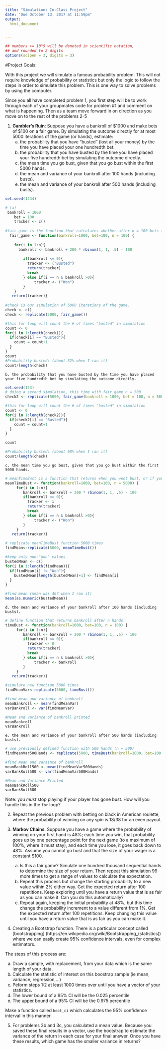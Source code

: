 ```yaml
---
title: "Simulations In-Class Project"
date: "Due October 13, 2017 at 11:59pm"
output:
  html_document


---
```


<style type="text/css">
.table {

    width: 80%;
    margin-left:10%; 
    margin-right:10%;
}
</style>
```r
## numbers >= 10^5 will be denoted in scientific notation,
## and rounded to 2 digits
options(scipen = 3, digits = 3)
```




#Project Goals:



With this project we will simulate a famous probability problem. This will not require knowledge of probability or statistics but only the logic to follow the steps in order to simulate this problem. This is one way to solve problems by using the computer. 


Since you all have completed problem 1, you first step will be to work through each of your groupmates code for problem #1 and comment on what is happening. Then as a team move forward in on direction as you move on to the rest of the problems 2-5

 1. **Gambler's Ruin**: Suppose you have a bankroll of $1000 and make bets of $100 on a fair game. By simulating the outcome directly for at most 5000 iterations of the game (or hands), estimate:
    a. the probability that you have "busted" (lost all your money) by the time you have placed your one hundredth bet. 
    b. the probability that you have busted by the time you have placed your five hundredth bet by simulating the outcome directly. 
    c. the mean time you go bust, given that you go bust within the first 5000 hands.
    d. the mean and variance of your bankroll after 100 hands (including busts).
    e. the mean and variance of your bankroll after 500 hands (including busts).
    
```r
set.seed(1234)

# (a)
 bankroll = 1000
    bet = 100
    tracker <- c()
  
#fair_game is the function that calculates whether after n = 100 bets (can change n value but default is 100), you have "busted". 
  fair_game <- function(bankroll=1000, bet=100, n = 100) {
    
    for(i in 1:n){
      bankroll <- bankroll + 200 * rbinom(1, 1, .5) - 100
      
        if(bankroll <= 0){
          tracker <- ("Busted")
          return(tracker)
          break
        } else if(i == n & bankroll >0){
             tracker <- ("Won")
        }
    }
   return(tracker)}
  
#check is our simulation of 5000 iterations of the game.  
check <- c()   
check <- replicate(5000, fair_game())

#this for loop will count the # of times "busted" in simulation
count <- 0
for(i in 1:length(check)){
  if(check[i] == "Busted"){
    count = count+1
  }
}
count
#Probability busted: (about 32% when I ran it)
count/length(check)

```    
    b. the probability that you have busted by the time you have placed your five hundredth bet by simulating the outcome directly. 
    
```r
set.seed(123)
# doing a second simulation, this time with fair_game n = 500
check2 <- replicate(5000, fair_game(bankroll = 1000, bet = 100, n = 500))

#this for loop will count the # of times "busted" in simulation
count <- 0
for(i in 1:length(check2)){
  if(check2[i] == "Busted"){
    count = count+1
  }
}

count

#Probability busted: (about 68% when I ran it)
count/length(check)

```
    c. the mean time you go bust, given that you go bust within the first 5000 hands.
    
```r
# meanTimeBust is a function that returns when you went bust, or if you did not bust that you "Won"
meanTimeBust <- function(bankroll=1000, bet=100, n = 5000) {
     for(i in 1:n){
        bankroll <- bankroll + 200 * rbinom(1, 1, .5) - 100
        if(bankroll <= 0){
          tracker <- i
          return(tracker)
          break
        } else if(i == n & bankroll >0){
             tracker <- ("Won")
        }
     }
   return(tracker)}

# replicate meanTimeBust function 5000 times
findMean<-replicate(5000, meanTimeBust())

#keep only non-"Won" values
bustedMean <- c()
for(i in 1:length(findMean)){
  if(findMean[i] != "Won"){
    bustedMean[length(bustedMean)+1] <- findMean[i]
  }
}

#find mean (mean was 467 when I ran it)
mean(as.numeric(bustedMean))

```
    d. the mean and variance of your bankroll after 100 hands (including busts).
    
```r

# define function that returns bankroll after n hands.
timeBust <- function(bankroll=1000, bet=100, n = 100) {
     for(i in 1:n){
        bankroll <- bankroll + 200 * rbinom(1, 1, .5) - 100
        if(bankroll <= 0){
          tracker <- 0
          return(tracker)
          break
        } else if(i == n & bankroll >0){
             tracker <- bankroll
        }
     }
   return(tracker)}

#simulate new function 5000 times
findMeanVar<-replicate(5000, timeBust())

#find mean and variance of bankroll
meanBankroll <- mean(findMeanVar)
varBankroll <- var(findMeanVar)

#Mean and Variance of bankroll printed 
meanBankroll
varBankroll
```
    e. the mean and variance of your bankroll after 500 hands (including busts).
    
```r
# use previously defined function with 500 hands (n = 500)
findMeanVar500Hands <- replicate(5000, timeBust(bankroll=1000, bet=100, n = 500))

#find mean and varaince of bankroll
meanBankRoll500 <- mean(findMeanVar500Hands)
varBankRoll500 <- var(findMeanVar500Hands)

#Mean and Variance Printed
meanBankRoll500
varBankRoll500
```
 
Note: you *must* stop playing if your player has gone bust. How will you handle this in the `for` loop?

2. Repeat the previous problem with betting on black in American roulette, where the probability of winning on any spin is 18/38 for an even payout.



3. **Markov Chains**. Suppose you have a game where the probability of winning on your first hand is 48%; each time you win, that probability goes up by one percentage point for the next game (to a maximum of 100%, where it must stay), and each time you lose, it goes back down to 48%. Assume you cannot go bust and that the size of your wager is a constant $100.
    a. Is this a fair game? Simulate one hundred thousand sequential hands to determine the size of your return. Then repeat this simulation 99 more times to get a range of values to calculate the expectation.
    b. Repeat this process but change the starting probability to a new value within 2% either way. Get the expected return after 100 repetitions. Keep exploring until you have a return value that is as fair as you can make it. Can you do this automatically?
    c. Repeat again, keeping the initial probability at 48%, but this time change the probability increment to a value different from 1%. Get the expected return after 100 repetitions. Keep changing this value until you have a return value that is as fair as you can make it. 


4. Creating a Bootstrap function. There is a particular concept called [bootstrapping]
(https://en.wikipedia.org/wiki/Bootstrapping_(statistics)) where we can easily create 95% confidence intervals, even for complex estimators.

The steps of this process are:

  a. Draw a sample, with replacement, from your data which is the same length of your data.
  b. Calculate the statistic of interest on this boostrap sample (ie mean, variance, regression,...)
  c. Peform steps 1:2 at least 1000 times over until you have a vector of your statistics. 
  d. The lower bound of a 95% CI will be the 0.025 percentile
  e. The upper bound of a 95% CI will be the 0.975 percentile

Make a function called `boot_ci` which calculates the 95% confidence interval in this manner. 

5. For problems 3b and 3c, you calculated a mean value. Because you saved these final results in a vector, use the bootstrap to estimate the variance of the return in each case for your final answer. Once you have these results, which game has the smaller variance in returns?